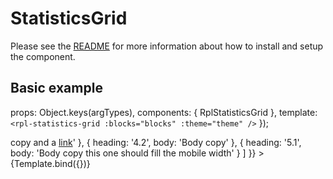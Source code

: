 
<Meta title="Molecules/StatisticsGrid" component={RplStatisticsGrid} />

# StatisticsGrid
Please see the [README](https://github.com/dpc-sdp/ripple/blob/master/packages/components/Molecules/StatisticsGrid/README.md) for more information about how to install and setup the component.

## Basic example

  props: Object.keys(argTypes),
  components: { RplStatisticsGrid },
  template: `<rpl-statistics-grid :blocks="blocks" :theme="theme" />`
});

<Canvas>
  <Story
    name="StatisticsGrid"
    parameters={{
      backgrounds: {
        default: 'white',
        values: [
          { name: 'white', value: '#ffffff' },
          { name: 'light-neutral', value: '#f6f6f9' }
        ]
      }
    }}
    args={{
      theme: true,
      blocks: [
        {
          heading: '1.1 Longer Heading',
          body: 'Body copy'
        },
        {
          heading: '1.2 Longerlonger Heading',
          body: 'Body copy'
        },
        {
          heading: '2.2',
          body: 'Body copy'
        },
        {
          heading: '3.1',
          body: 'Body copy'
        },
        {
          heading: '3.2',
          body: 'Body copy'
        },
        {
          heading: '4.1',
          body: 'Body <em>copy</em> and a <a href="https://google.com">link</a>'
        },
        {
          heading: '4.2',
          body: 'Body copy'
        },
        {
          heading: '5.1',
          body: 'Body copy this one should fill the mobile width'
        }
      ]
    }}
  >
    {Template.bind({})}
  </Story>
</Canvas>

<ArgsTable of={RplStatisticsGrid} />
